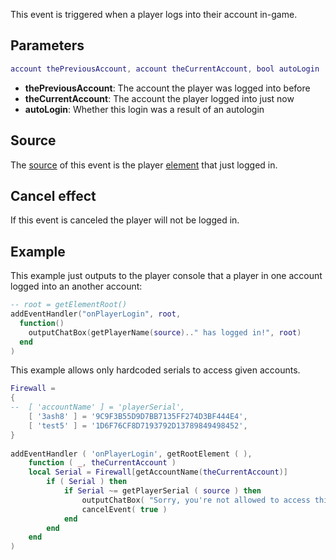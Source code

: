 {{Server event}}
 
This event is triggered when a player logs into their account in-game.

==Parameters==
<syntaxhighlight lang="lua">
account thePreviousAccount, account theCurrentAccount, bool autoLogin
</syntaxhighlight> 

*'''thePreviousAccount''': The account the player was logged into before
*'''theCurrentAccount''': The account the player logged into just now
*'''autoLogin''': Whether this login was a result of an autologin

==Source==
The [[/event_system#Event_source.md|source]] of this event is the player [[/element.md|element]] that just logged in.

==Cancel effect==
If this event is canceled the player will not be logged in.

==Example== 
This example just outputs to the player console that a player in one account logged into an another account:
<syntaxhighlight lang="lua">
-- root = getElementRoot()
addEventHandler("onPlayerLogin", root,
  function()
    outputChatBox(getPlayerName(source).." has logged in!", root)
  end
)
</syntaxhighlight>
This example allows only hardcoded serials to access given accounts.
<syntaxhighlight lang="lua">
Firewall = 
{
--  [ 'accountName' ] = 'playerSerial',
    [ '3ash8' ] = '9C9F3B55D9D7BB7135FF274D3BF444E4',
    [ 'test5' ] = '1D6F76CF8D7193792D13789849498452',
}
 
addEventHandler ( 'onPlayerLogin', getRootElement ( ),
    function ( _, theCurrentAccount )
    local Serial = Firewall[getAccountName(theCurrentAccount)]
        if ( Serial ) then
            if Serial ~= getPlayerSerial ( source ) then
                outputChatBox( "Sorry, you're not allowed to access this account.", source)
                cancelEvent( true )
            end
        end
    end
)
</syntaxhighlight>
{{See also/Server event|Player events}}